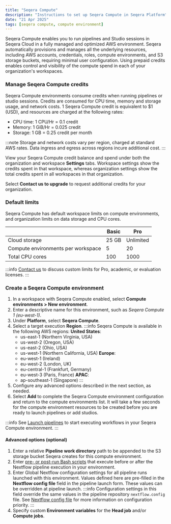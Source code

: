 ```yaml
---
title: "Seqera Compute"
description: "Instructions to set up Seqera Compute in Seqera Platform"
date: "21 Apr 2025"
tags: [seqera compute, compute environment]
---
```


Seqera Compute enables you to run pipelines and Studio sessions in Seqera Cloud in a fully managed and optimized AWS environment. Seqera automatically provisions and manages all the underlying resources, including AWS accounts, credentials, roles, compute environments, and S3 storage buckets, requiring minimal user configuration. Using prepaid credits enables control and visibility of the compute spend in each of your organization's workspaces.

### Manage Seqera Compute credits 

Seqera Compute environments consume credits when running pipelines or studio sessions. Credits are consumed for CPU time, memory and storage usage, and network costs. 1 Seqera Compute credit is equivalent to $1 (USD), and resources are charged at the following rates:
- CPU time: 1 CPU/Hr = 0.1 credit
- Memory: 1 GiB/Hr = 0.025 credit 
- Storage: 1 GB = 0.25 credit per month 

:::note 
Storage and network costs vary per region, charged at standard AWS rates. Data ingress and egress across regions incure additional cost. 
:::

View your Seqera Compute credit balance and spend under both the organization and workspace **Settings** tabs. Workspace settings show the credits spent in that workspace, whereas organization settings show the total credits spent in all workspaces in that organization. 

Select **Contact us to upgrade** to request additional credits for your organization. 

### Default limits

Seqera Compute has default workspace limits on compute environments, and organization limits on data storage and CPU cores. 

|                                    | **Basic**                        | **Pro**                            |
|------------------------------------|----------------------------------|------------------------------------|
| Cloud storage                      | 25 GB                            | Unlimited                          |
| Compute environments per workspace | 5                                | 20                                 |
| Total CPU cores                    | 100                              | 1000                               |

:::info
[Contact us](https://seqera.io/contact-us/) to discuss custom limits for Pro, academic, or evaluation licenses. 
:::

### Create a Seqera Compute environment 

1. In a workspace with Seqera Compute enabled, select **Compute environments > New environment**.
1. Enter a descriptive name for this environment, such as _Seqera Compute 1 (eu-west-1)_.
1. Under **Platform**, select **Seqera Compute**. 
1. Select a target execution **Region**. 
    :::info
    Seqera Compute is available in the following AWS regions: 
    **United States**:
      - us-east-1 (Northern Virginia, USA)
      - us-west-2 (Oregon, USA)
      - us-east-2 (Ohio, USA)
      - us-west-1 (Northern California, USA)
    **Europe**:
      - eu-west-1 (Ireland)
      - eu-west-2 (London, UK)
      - eu-central-1 (Frankfurt, Germany)
      - eu-west-3 (Paris, France)
    **APAC**:
      - ap-southeast-1 (Singapore)
    :::
1. Configure any advanced options described in the next section, as needed.
1. Select **Add** to complete the Seqera Compute environment configuration and return to the compute environments list. It will take a few seconds for the compute environment resources to be created before you are ready to launch pipelines or add studios. 

:::info 
See [Launch pipelines](../launch/launchpad.mdx) to start executing workflows in your Seqera Compute environment.
:::

#### Advanced options (optional)

1. Enter a relative **Pipeline work directory** path to be appended to the S3 storage bucket Seqera creates for this compute environment. 
1. Enter [pre- or post-run Bash scripts](../launch/advanced.mdx#pre--post-run-scripts) that execute before or after the Nextflow pipeline execution in your environment.
1. Enter Global Nextflow configuration settings for all pipeline runs launched with this environment. Values defined here are pre-filled in the **Nextflow config file** field in the pipeline launch form. These values can be overridden at pipeline launch. 
    :::info
    Configuration settings in this field override the same values in the pipeline repository `nextflow.config` file. See [Nextflow config file](../launch/advanced.mdx#nextflow-config-file) for more information on configuration priority. 
    :::
1. Specify custom **Environment variables** for the **Head job** and/or **Compute jobs**.
